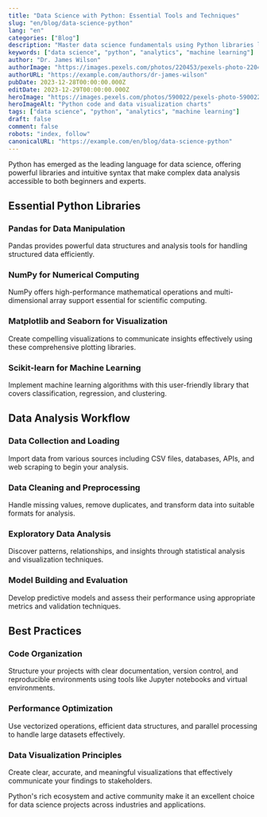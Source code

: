 ```yaml
---
title: "Data Science with Python: Essential Tools and Techniques"
slug: "en/blog/data-science-python"
lang: "en"
categories: ["Blog"]
description: "Master data science fundamentals using Python libraries like Pandas, NumPy, and Scikit-learn for data analysis and machine learning projects."
keywords: ["data science", "python", "analytics", "machine learning"]
author: "Dr. James Wilson"
authorImage: "https://images.pexels.com/photos/220453/pexels-photo-220453.jpeg?auto=compress&cs=tinysrgb&w=1260&h=750&dpr=1"
authorURL: "https://example.com/authors/dr-james-wilson"
pubDate: 2023-12-28T00:00:00.000Z
editDate: 2023-12-29T00:00:00.000Z
heroImage: "https://images.pexels.com/photos/590022/pexels-photo-590022.jpeg?auto=compress&cs=tinysrgb&w=1260&h=750&dpr=1"
heroImageAlt: "Python code and data visualization charts"
tags: ["data science", "python", "analytics", "machine learning"]
draft: false
comment: false
robots: "index, follow"
canonicalURL: "https://example.com/en/blog/data-science-python"
---
```


Python has emerged as the leading language for data science, offering powerful libraries and intuitive syntax that make complex data analysis accessible to both beginners and experts.

## Essential Python Libraries

### Pandas for Data Manipulation

Pandas provides powerful data structures and analysis tools for handling structured data efficiently.

### NumPy for Numerical Computing

NumPy offers high-performance mathematical operations and multi-dimensional array support essential for scientific computing.

### Matplotlib and Seaborn for Visualization

Create compelling visualizations to communicate insights effectively using these comprehensive plotting libraries.

### Scikit-learn for Machine Learning

Implement machine learning algorithms with this user-friendly library that covers classification, regression, and clustering.

## Data Analysis Workflow

### Data Collection and Loading

Import data from various sources including CSV files, databases, APIs, and web scraping to begin your analysis.

### Data Cleaning and Preprocessing

Handle missing values, remove duplicates, and transform data into suitable formats for analysis.

### Exploratory Data Analysis

Discover patterns, relationships, and insights through statistical analysis and visualization techniques.

### Model Building and Evaluation

Develop predictive models and assess their performance using appropriate metrics and validation techniques.

## Best Practices

### Code Organization

Structure your projects with clear documentation, version control, and reproducible environments using tools like Jupyter notebooks and virtual environments.

### Performance Optimization

Use vectorized operations, efficient data structures, and parallel processing to handle large datasets effectively.

### Data Visualization Principles

Create clear, accurate, and meaningful visualizations that effectively communicate your findings to stakeholders.

Python's rich ecosystem and active community make it an excellent choice for data science projects across industries and applications.
